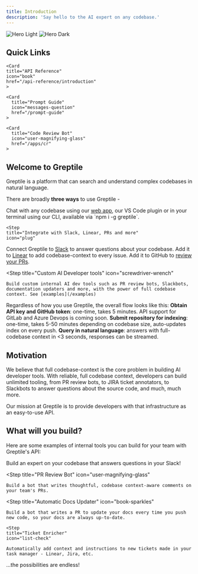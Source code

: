 ```yaml
---
title: Introduction
description: 'Say hello to the AI expert on any codebase.'
---
```


<img
  className="block dark:hidden"
  src="/images/hero-light.svg"
  alt="Hero Light"
/>
<img
  className="hidden dark:block"
  src="/images/hero-dark.svg"
  alt="Hero Dark"
/>

<h2>Quick Links</h2>
<CardGroup cols={2}>
  <Card
    title="Greptile API Quickstart"
    icon="rocket"
    href="/quickstart"
    >
  </Card>

    <Card
    title="API Reference"
    icon="book"
    href="/api-reference/introduction"
    >
  </Card>

    <Card
      title="Prompt Guide"
      icon="messages-question"
      href="/prompt-guide"
    >
  </Card>

    <Card
      title="Code Review Bot"
      icon="user-magnifying-glass"
      href="/apps/cr"
    >
  </Card>

</CardGroup>

<h2>Welcome to Greptile</h2>

Greptile is a platform that can search and understand complex codebases in natural language.

There are broadly **three ways** to use Greptile -

<Steps>
  <Step
    title="LLM-powered codebase Q&A"
    icon="messages-question"
  >
    Chat with any codebase using our <a href="https://app.greptile.com">web app</a>, our VS Code plugin or in your terminal using our CLI, available via `npm i -g greptile`.
  </Step>

    <Step
    title="Integrate with Slack, Linear, PRs and more"
    icon="plug"
  >
  Connect Greptile to [Slack](/apps/slackbot) to answer questions about your codebase. Add it to [Linear](/apps/linear) to add codebase-context to every issue. Add it to GitHub to [review your PRs](/apps/github-pr). 
 </Step>

  <Step
    title="Custom AI Developer tools"
    icon="screwdriver-wrench"
  >
    Build custom internal AI dev tools such as PR review bots, Slackbots, documentation updaters and more, with the power of full codebase context. See [examples](/examples)
  </Step>
</Steps>

Regardless of how you use Greptile, the overall flow looks like this:
<Steps>
  <Step> **Obtain API key and GitHub token**: one-time, takes 5 minutes. API support for GitLab and Azure Devops is coming soon.</Step>
  <Step> **Submit repository for indexing**: one-time, takes 5-50 minutes depending on codebase size, auto-updates index on every push.</Step>
  <Step> **Query in natural language**: answers with full-codebase context in \<3 seconds, responses can be streamed.</Step>

</Steps>

## Motivation

We believe that full codebase-context is the core problem in building AI developer tools. With reliable, full codebase context, developers can build unlimited tooling, from PR review bots, to JIRA ticket annotators, to Slackbots to answer questions about the source code, and much, much more.

Our mission at Greptile is to provide developers with that infrastructure as an easy-to-use API.

## What will you build?

Here are some examples of internal tools you can build for your team with Greptile's API:

<Steps>
  <Step
    title="Codebase Expert Slackbot"
    icon="slack"
  >
    Build an expert on your codebase that answers questions in your Slack!
  </Step>

  <Step
    title="PR Review Bot"
    icon="user-magnifying-glass"
  >
    Build a bot that writes thoughtful, codebase context-aware comments on your team's PRs.
  </Step>

  <Step
    title="Automatic Docs Updater"
    icon="book-sparkles"
  >
    Build a bot that writes a PR to update your docs every time you push new code, so your docs are always up-to-date.
  </Step>

    <Step
    title="Ticket Enricher"
    icon="list-check"
  >
    Automatically add context and instructions to new tickets made in your task manager - Linear, Jira, etc.
  </Step>

</Steps>
...the possibilities are endless!
